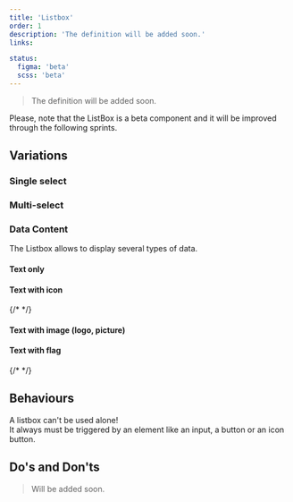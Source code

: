```yaml
---
title: 'Listbox'
order: 1
description: 'The definition will be added soon.'
links:

status:
  figma: 'beta'
  scss: 'beta'
---
```


> The definition will be added soon.

<Highlight theme="warning" title="Work in progress">
  Please, note that the ListBox is a beta component and it will be improved
  through the following sprints.
</Highlight>

## Variations

### Single select

<Story id="overlay-listbox--default" height="300" />

### Multi-select

<Story id="overlay-listbox--multi-select" height="300" />

### Data Content

The Listbox allows to display several types of data.

#### Text only

<Story id="overlay-listbox--default" height="300" />

#### Text with icon

{/* <Preview path="actions" nude /> */}

#### Text with image (logo, picture)

<Story id="overlay-listbox--with-icons" height="300" />

#### Text with flag

{/* <Preview path="flags" nude /> */}

## Behaviours

<Highlight theme="tips" title="Good to know">

A listbox can't be used alone! <br/>It always must be triggered by an element like an input, a button or an icon button.

</Highlight>

## Do's and Don'ts

> Will be added soon.
